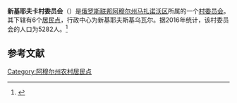 {{Infobox Settlement
| official_name = 新基耶夫卡村委员会
| native_name = Новокиевский сельсовет
| settlement_type = [[村委员会|村委员会]]
| subdivision_type = [[国家|国家]]
| subdivision_type1 = [[俄罗斯行政区划|州]]
| subdivision_type2 = [[区_(苏联)|区]]
| subdivision_name = {{RUS}}
| subdivision_name1 = [[阿穆尔州|阿穆尔州]]
| subdivision_name2 = [[马扎诺沃区|马扎诺沃区]]
| seat_type = 行政中心
| seat = 新基耶夫斯基乌瓦尔
| population_as_of=2016
| population_footnotes = <ref name=amurstat />
| population_total = 5282
| coordinates_display = inline,title
| latd = 51 | latm = 39 | lats = 36 | latNS = N
| longd = 128 | longm = 55 | longs = 10 | longEW = E
| timezone = [[雅库茨克时间|MSK+6]]
| utc_offset = +9
| blank_name = [[俄罗斯市政土地区划代码|OKTMO编码]]
| blank_info = [http://classif.spb.ru/classificators/view/tma.php?st=A&kr=1&kod=10632436 10632436]
}}
'''新基耶夫卡村委员会'''（{{lang-ru|Новокиевский сельсовет}}）是[[俄罗斯联邦|俄罗斯联邦]][[阿穆尔州|阿穆尔州]][[马扎诺沃区|马扎诺沃区]]所属的一个[[村委员会|村委员会]]。其下辖有6个[[居民点|居民点]]，行政中心为新基耶夫斯基乌瓦尔。据2016年统计，该村委员会的人口为5282人。<ref name=amurstat>{{cite web |url=http://amurstat.gks.ru/wps/wcm/connect/rosstat_ts/amurstat/resources/d600c10043769f3eb9effbdd898fc419/07_1_4.htm |title=Оценка численности населения по городским округам, муниципальным районам, городским и сельским поселениям Амурской области на 1 января 2016 года |language=ru |accessdate=2016-04-21 |archiveurl=https://www.webcitation.org/6gvsqa6qi?url=http://amurstat.gks.ru/wps/wcm/connect/rosstat_ts/amurstat/resources/d600c10043769f3eb9effbdd898fc419/07_1_4.htm |archivedate=2016-04-21 |deadurl=yes }}</ref>

== 参考文献 ==
{{reflist}}

{{Russia-stub}}

[[Category:阿穆尔州农村居民点|Category:阿穆尔州农村居民点]]